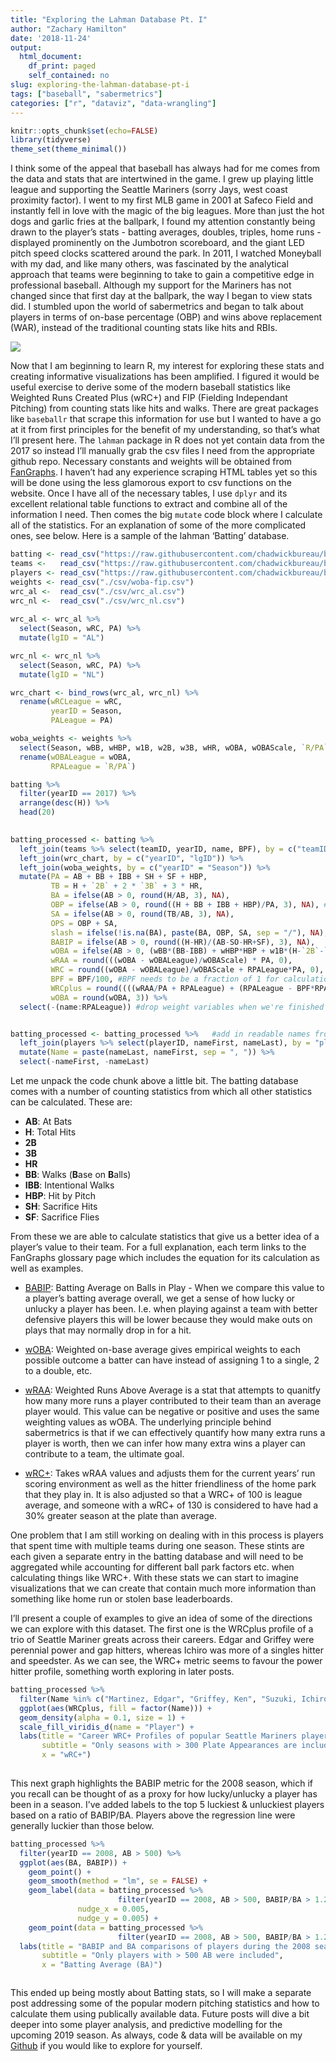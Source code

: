 ```yaml
---
title: "Exploring the Lahman Database Pt. I"
author: "Zachary Hamilton"
date: '2018-11-24'
output:
  html_document:
    df_print: paged
    self_contained: no
slug: exploring-the-lahman-database-pt-i
tags: ["baseball", "sabermetrics"]
categories: ["r", "dataviz", "data-wrangling"]
---
```

```r
knitr::opts_chunk$set(echo=FALSE)
library(tidyverse)
theme_set(theme_minimal())
```


I think some of the appeal that baseball has always had for me comes from the data and stats that are intertwined in the game. I grew up playing little league and supporting the Seattle Mariners (sorry Jays, west coast proximity factor). I went to my first MLB game in 2001 at Safeco Field and instantly fell in love with the magic of the big leagues. More than just the hot dogs and garlic fries at the ballpark, I found my attention constantly being drawn to the player's stats - batting averages, doubles, triples, home runs - displayed prominently on the Jumbotron scoreboard, and the giant LED pitch speed clocks scattered around the park. In 2011, I watched Moneyball with my dad, and like many others, was fascinated by the analytical approach that teams were beginning to take to gain a competitive edge in professional baseball. Although my support for the Mariners has not changed since that first day at the ballpark, the way I began to view stats did. I stumbled upon the world of sabermetrics and began to talk about players in terms of on-base percentage (OBP) and wins above replacement (WAR), instead of the traditional counting stats like hits and RBIs.

![](./img/safeco.png)

Now that I am beginning to learn R, my interest for exploring these stats and creating informative visualizations has been amplified. I figured it would be useful exercise to derive some of the modern baseball statistics like Weighted Runs Created Plus (wRC+) and FIP (Fielding Independant Pitching) from counting stats like hits and walks. There are great packages like `baseballr` that scrape this information for use but I wanted to have a go at it from first principles for the benefit of my understanding, so that's what I'll present here. The `lahman` package in R does not yet contain data from the 2017 so instead I'll manually grab the csv files I need from the appropriate github repo. Necessary constants and weights will be obtained from [FanGraphs](https://www.fangraphs.com/). I haven't had any experience scraping HTML tables yet so this will be done using the less glamorous export to csv functions on the website. Once I have all of the necessary tables, I use `dplyr` and its excellent relational table functions to extract and combine all of the information I need. Then comes the big `mutate` code block where I calculate all of the statistics. For an explanation of some of the more complicated ones, see below. Here is a sample of the lahman 'Batting' database.  

```r

batting <- read_csv("https://raw.githubusercontent.com/chadwickbureau/baseballdatabank/master/core/Batting.csv", col_types = "cddccddddddddddddddddd") #col types given because read_csv was wrongly classifying some columns as logical. 
teams <-   read_csv("https://raw.githubusercontent.com/chadwickbureau/baseballdatabank/master/core/Teams.csv", col_types = "dccccdddddccccddddddddddddddddddddddddddccdddccc")
players <- read_csv("https://raw.githubusercontent.com/chadwickbureau/baseballdatabank/master/core/People.csv")
weights <- read_csv("./csv/woba-fip.csv") 
wrc_al <-  read_csv("./csv/wrc_al.csv")  
wrc_nl <-  read_csv("./csv/wrc_nl.csv")   
 
wrc_al <- wrc_al %>%
  select(Season, wRC, PA) %>%
  mutate(lgID = "AL")

wrc_nl <- wrc_nl %>%
  select(Season, wRC, PA) %>%
  mutate(lgID = "NL")

wrc_chart <- bind_rows(wrc_al, wrc_nl) %>%
  rename(wRCLeague = wRC,
         yearID = Season,
         PALeague = PA) 

woba_weights <- weights %>%
  select(Season, wBB, wHBP, w1B, w2B, w3B, wHR, wOBA, wOBAScale, `R/PA`) %>%
  rename(wOBALeague = wOBA,
         RPALeague = `R/PA`)

batting %>%
  filter(yearID == 2017) %>%
  arrange(desc(H)) %>%
  head(20)
 
```

```r

batting_processed <- batting %>%
  left_join(teams %>% select(teamID, yearID, name, BPF), by = c("teamID", "yearID")) %>%
  left_join(wrc_chart, by = c("yearID", "lgID")) %>%
  left_join(woba_weights, by = c("yearID" = "Season")) %>%
  mutate(PA = AB + BB + IBB + SH + SF + HBP,
         TB = H + `2B` + 2 * `3B` + 3 * HR,
         BA = ifelse(AB > 0, round(H/AB, 3), NA), 
         OBP = ifelse(AB > 0, round((H + BB + IBB + HBP)/PA, 3), NA), #ifelse statement deals with AB = 0 case
         SA = ifelse(AB > 0, round(TB/AB, 3), NA),
         OPS = OBP + SA,
         slash = ifelse(!is.na(BA), paste(BA, OBP, SA, sep = "/"), NA),
         BABIP = ifelse(AB > 0, round((H-HR)/(AB-SO-HR+SF), 3), NA),
         wOBA = ifelse(AB > 0, (wBB*(BB-IBB) + wHBP*HBP + w1B*(H-`2B`-`3B`-HR) + w2B*`2B` + w3B*`3B` + wHR*HR) /(AB + BB - IBB + SF + HBP), NA),
         wRAA = round(((wOBA - wOBALeague)/wOBAScale) * PA, 0), 
         WRC = round((wOBA - wOBALeague)/wOBAScale + RPALeague*PA, 0),
         BPF = BPF/100, #BPF needs to be a fraction of 1 for calculations.
         WRCplus = round((((wRAA/PA + RPALeague) + (RPALeague - BPF*RPALeague))/(wRCLeague/PALeague)*100), 0),
         wOBA = round(wOBA, 3)) %>%
  select(-(name:RPALeague)) #drop weight variables when we're finished


batting_processed <- batting_processed %>%   #add in readable names from players database
  left_join(players %>% select(playerID, nameFirst, nameLast), by = "playerID") %>%
  mutate(Name = paste(nameLast, nameFirst, sep = ", ")) %>%
  select(-nameFirst, -nameLast)

```

Let me unpack the code chunk above a little bit. The batting database comes with a number of counting statistics from which all other statistics can be calculated. These are:

* **AB**: At Bats
* **H**: Total Hits
* **2B**
* **3B**
* **HR**
* **BB**: Walks (**B**ase on **B**alls)
* **IBB**: Intentional Walks
* **HBP**: Hit by Pitch
* **SH**: Sacrifice Hits
* **SF**: Sacrifice Flies 


From these we are able to calculate statistics that give us a better idea of a player's value to their team. For a full explanation, each term links to the FanGraphs glossary page which includes the equation for its calculation as well as examples. 

* [BABIP](https://www.fangraphs.com/library/offense/babip/): Batting Average on Balls in Play - When we compare this value to a player's batting average overall, we get a sense of how lucky or unlucky a player has been. I.e. when playing against a team with better defensive players this will be lower because they would make outs on plays that may normally drop in for a hit. 

* [wOBA](https://www.fangraphs.com/library/offense/woba/): Weighted on-base average gives empirical weights to each possible outcome a batter can have instead of assigning 1 to a single, 2 to a double, etc.

* [wRAA](https://www.fangraphs.com/library/offense/wraa/): Weighted Runs Above Average is a stat that attempts to quanitfy how many more runs a player contributed to their team than an average player would. This value can be negative or positive and uses the same weighting values as wOBA. The underlying principle behind sabermetrics is that if we can effectively quantify how many extra runs a player is worth, then we can infer how many extra wins a player can contribute to a team, the ultimate goal. 

* [wRC+](https://www.fangraphs.com/library/offense/wrc/): Takes wRAA values and adjusts them for the current years' run scoring environment as well as the hitter friendliness of the home park that they play in. It is also adjusted so that a WRC+ of 100 is league average, and someone with a wRC+ of 130 is considered to have had a 30% greater season at the plate than average.  

One problem that I am still working on dealing with in this process is players that spent time with multiple teams during one season. These stints are each given a separate entry in the batting database and will need to be aggregated while accounting for different ball park factors etc. when calculating things like WRC+. With these stats we can start to imagine visualizations that we can create that contain much more information than something like home run or stolen base leaderboards.

I'll present a couple of examples to give an idea of some of the directions we can explore with this dataset. The first one is the WRCplus profile of a trio of Seattle Mariner greats across their careers. Edgar and Griffey were perennial power and gap hitters, whereas Ichiro was more of a singles hitter and speedster. As we can see, the WRC+ metric seems to favour the power hitter profile, something worth exploring in later posts. 

```r

batting_processed %>%
  filter(Name %in% c("Martinez, Edgar", "Griffey, Ken", "Suzuki, Ichiro"), AB > 300) %>%
  ggplot(aes(WRCplus, fill = factor(Name))) +
  geom_density(alpha = 0.1, size = 1) +
  scale_fill_viridis_d(name = "Player") +
  labs(title = "Career WRC+ Profiles of popular Seattle Mariners players over their careers",
       subtitle = "Only seasons with > 300 Plate Appearances are included",
       x = "wRC+") 
  
```

This next graph highlights the BABIP metric for the 2008 season, which if you recall can be thought of as a proxy for how lucky/unlucky a player has been in a season. I've added labels to the top 5 luckiest & unluckiest players based on a ratio of BABIP/BA. Players above the regression line were generally luckier than those below. 

```r

batting_processed %>%
  filter(yearID == 2008, AB > 500) %>%
  ggplot(aes(BA, BABIP)) +
    geom_point() +
    geom_smooth(method = "lm", se = FALSE) +
    geom_label(data = batting_processed %>%
                        filter(yearID == 2008, AB > 500, BABIP/BA > 1.235 | BABIP/BA < 1.019), aes(BA, BABIP, label = Name),
               nudge_x = 0.005,
               nudge_y = 0.005) +
    geom_point(data = batting_processed %>%
                        filter(yearID == 2008, AB > 500, BABIP/BA > 1.235 | BABIP/BA < 1.019), aes(BA, BABIP), size = 2, col = "red") +
  labs(title = "BABIP and BA comparisons of players during the 2008 season",
       subtitle = "Only players with > 500 AB were included",
       x = "Batting Average (BA)")



```


This ended up being mostly about Batting stats, so I will make a separate post addressing some of the popular modern pitching statistics and how to calculate them using publically available data. Future posts will dive a bit deeper into some player analysis, and predictive modelling for the upcoming 2019 season. As always, code & data will be available on my [Github](https://github.com/zjham/blog) if you would like to explore for yourself.
